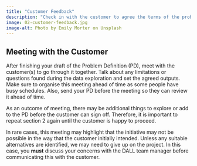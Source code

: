 ```yaml
---
title: "Customer Feedback"
description: "Check in with the customer to agree the terms of the problem definition and gain further understanding of the problem."
image: 02-customer-feedback.jpg
image-alt: Photo by Emily Morter on Unsplash
---
```


## Meeting with the Customer
After finishing your draft of the Problem Definition (PD), meet with the customer(s) to go through it together. Talk about any limitations or questions found during the data exploration and set the agreed outputs. Make sure to organise this meeting ahead of time as some people have busy schedules. Also, send your PD before the meeting so they can review it ahead of time.

As an outcome of meeting, there may be additional things to explore or add to the PD before the customer can sign off. Therefore, it is important to repeat section 2 again until the customer is happy to proceed.

In rare cases, this meeting may highlight that the initiative may not be possible in the way that the customer initially intended. Unless any suitable alternatives are identified, we may need to give up on the project. In this case, you **must** discuss your concerns with the DALL team manager before communicating this with the customer.